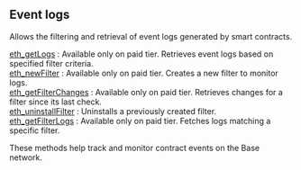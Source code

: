 
<Meta
  title="Base transactions info | dRPC"
/>

## Event logs

Allows the filtering and retrieval of event logs generated by smart contracts.

[eth_getLogs](/base-api/eventlogs/eth_getLogs) : Available only on paid tier. Retrieves event logs based on specified filter criteria. \
[eth_newFilter](/base-api/eventlogs/eth_newFilter) : Available only on paid tier. Creates a new filter to monitor logs.  \
[eth_getFilterChanges](/base-api/eventlogs/eth_getFilterChanges) : Available only on paid tier. Retrieves changes for a filter since its last check. \
[eth_uninstallFilter](/base-api/eventlogs/eth_uninstallFilter) : Uninstalls a previously created filter.  \
[eth_getFilterLogs](/base-api/eventlogs/eth_getFilterLogs) : Available only on paid tier. Fetches logs matching a specific filter.

These methods help track and monitor contract events on the Base network.

<Space h={16} />
<GetStarted />